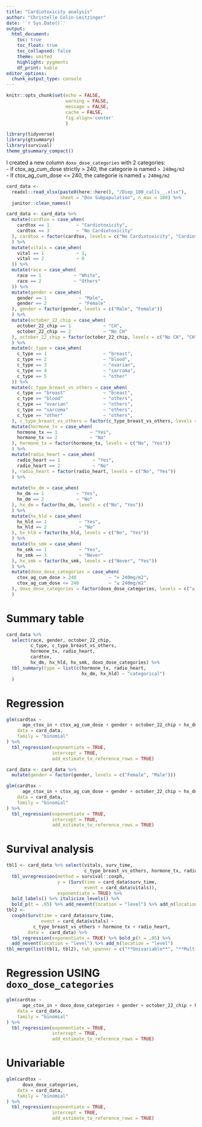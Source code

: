 ```yaml
---
title: "Cardiotoxicity analysis"
author: "Christelle Colin-Leitzinger"
date: '`r Sys.Date()`'
output: 
  html_document:
    toc: true
    toc_float: true
    toc_collapsed: false
    theme: united
    highlight: pygments
    df_print: kable
editor_options: 
  chunk_output_type: console
---
```


<style type="text/css">

.figure {
    margin-top: 100px;
    margin-bottom: 100px;
}

table {
    margin-top: 10px;
    margin-bottom: 25px !important;
}

th, td { padding: 5px; }

</style>

```r
knitr::opts_chunk$set(echo = FALSE,
                      warning = FALSE,
                      message = FALSE,
                      cache = FALSE,
                      fig.align='center'
                      )
```

```r
library(tidyverse)
library(gtsummary)
library(survival)
theme_gtsummary_compact()
```

I created a new column `doxo_dose_categories` with 2 categories:  
- if ctox_ag_cum_dose strictly > 240, the categorie is named `> 240mg/m2`  
- if ctox_ag_cum_dose <= 240, the categorie is named `≤ 240mg/m2`  
```r
card_data <- 
  readxl::read_xlsx(paste0(here::here(), "/Diep_100_calls__.xlsx"),
                    sheet = "Dox Subpopulation", n_max = 100) %>% 
  janitor::clean_names()

card_data <- card_data %>% 
  mutate(cardtox = case_when(
    cardtox == 1          ~ "Cardiotoxicity",
    cardtox == 3          ~ "No Cardiotoxicity"
  ), cardtox = factor(cardtox, levels = c("No Cardiotoxicity", "Cardiotoxicity"))
  ) %>% 
  mutate(vitals = case_when(
    vital == 1            ~ 1,
    vital == 2            ~ 0
  )) %>% 
  mutate(race = case_when(
    race == 1            ~ "White",
    race == 2            ~ "Others"
  )) %>% 
  mutate(gender = case_when(
    gender == 1            ~ "Male",
    gender == 2            ~ "Female"
  ), gender = factor(gender, levels = c("Male", "Female"))
  ) %>% 
  mutate(october_22_chip = case_when(
    october_22_chip == 1            ~ "CH",
    october_22_chip == 2            ~ "No CH"
  ), october_22_chip = factor(october_22_chip, levels = c("No CH", "CH"))
  ) %>% 
  mutate(c_type = case_when(
    c_type == 1                     ~ "breast",
    c_type == 2                     ~ "blood",
    c_type == 3                     ~ "ovarian",
    c_type == 4                     ~ "sarcoma",
    c_type == 5                     ~ "other"
  )) %>% 
  mutate(c_type_breast_vs_others = case_when(
    c_type == "breast"              ~ "breast",
    c_type == "blood"               ~ "others",
    c_type == "ovarian"             ~ "others",
    c_type == "sarcoma"             ~ "others",
    c_type == "other"               ~ "others",
  ), c_type_breast_vs_others = factor(c_type_breast_vs_others, levels = c("others", "breast"))) %>% 
  mutate(hormone_tx = case_when(
    hormone_tx == 1            ~ "Yes",
    hormone_tx == 2            ~ "No"
  ), hormone_tx = factor(hormone_tx, levels = c("No", "Yes"))
  ) %>% 
  mutate(radio_heart = case_when(
    radio_heart == 1            ~ "Yes",
    radio_heart == 2            ~ "No"
  ), radio_heart = factor(radio_heart, levels = c("No", "Yes"))
  ) %>% 
  
  mutate(hx_dm = case_when(
    hx_dm == 1            ~ "Yes",
    hx_dm == 2            ~ "No"
  ), hx_dm = factor(hx_dm, levels = c("No", "Yes"))
  ) %>% 
  mutate(hx_hld = case_when(
    hx_hld == 1            ~ "Yes",
    hx_hld == 2            ~ "No"
  ), hx_hld = factor(hx_hld, levels = c("No", "Yes"))
  ) %>% 
  mutate(hx_smk = case_when(
    hx_smk == 1            ~ "Yes",
    hx_smk == 3            ~ "Never"
  ), hx_smk = factor(hx_smk, levels = c("Never", "Yes"))
  ) %>% 
  mutate(doxo_dose_categories = case_when(
    ctox_ag_cum_dose > 240            ~ "> 240mg/m2",
    ctox_ag_cum_dose <= 240           ~ "≤ 240mg/m2"
  ), doxo_dose_categories = factor(doxo_dose_categories, levels = c("≤ 240mg/m2", "> 240mg/m2"))
  )

```

# Summary table
```r
card_data %>% 
  select(race, gender, october_22_chip,
         c_type, c_type_breast_vs_others,
         hormone_tx, radio_heart,
         cardtox,
         hx_dm, hx_hld, hx_smk, doxo_dose_categories) %>% 
  tbl_summary(type = list(c(hormone_tx, radio_heart,
                            hx_dm, hx_hld) ~ "categorical")
  )
```


# Regression
```r
glm(cardtox ~
      age_ctox_in + ctox_ag_cum_dose + gender + october_22_chip + hx_dm + hx_hld + hx_smk + race,
    data = card_data,
    family = "binomial"
) %>%
  tbl_regression(exponentiate = TRUE,
                 intercept = TRUE,
                 add_estimate_to_reference_rows = TRUE)
```

```r
card_data <- card_data %>% 
  mutate(gender = factor(gender, levels = c("Female", "Male")))

glm(cardtox ~
      age_ctox_in + ctox_ag_cum_dose + gender + october_22_chip + hx_dm + hx_hld + hx_smk + race,
    data = card_data,
    family = "binomial"
) %>%
  tbl_regression(exponentiate = TRUE,
                 intercept = TRUE,
                 add_estimate_to_reference_rows = TRUE)
```

# Survival analysis
```r
tbl1 <- card_data %>% select(vitals, surv_time,
                             c_type_breast_vs_others, hormone_tx, radio_heart) %>%
  tbl_uvregression(method = survival::coxph,
                   y = (Surv(time = card_data$surv_time,
                             event = card_data$vitals)),
                   exponentiate = TRUE) %>% 
  bold_labels() %>% italicize_levels() %>% 
  bold_p(t = .05) %>% add_nevent(location = "level") %>% add_n(location = "level")
tbl2 <-
  coxph(Surv(time = card_data$surv_time,
             event = card_data$vitals) ~ 
          c_type_breast_vs_others + hormone_tx + radio_heart,
        data =  card_data) %>%
  tbl_regression(exponentiate = TRUE) %>% bold_p(t = .05) %>% 
  add_nevent(location = "level") %>% add_n(location = "level")
tbl_merge(list(tbl1, tbl2), tab_spanner = c("**Univariable**", "**Multivariable**"))
```



# Regression USING `doxo_dose_categories`
```r
glm(cardtox ~
      age_ctox_in + doxo_dose_categories + gender + october_22_chip + hx_dm + hx_hld + hx_smk + race,
    data = card_data,
    family = "binomial"
) %>%
  tbl_regression(exponentiate = TRUE,
                 intercept = TRUE,
                 add_estimate_to_reference_rows = TRUE)
```

# Univariable
```r
glm(cardtox ~
      doxo_dose_categories,
    data = card_data,
    family = "binomial"
) %>%
  tbl_regression(exponentiate = TRUE,
                 intercept = TRUE,
                 add_estimate_to_reference_rows = TRUE)
```


